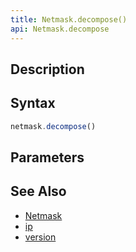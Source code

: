 ```yaml
---
title: Netmask.decompose()
api: Netmask.decompose
---
```


## Description

<Summary/>

## Syntax

``` js
netmask.decompose()
```

## Parameters

<Parameters/>

## See Also

* [Netmask](/reference/api/Netmask)
* [ip](/reference/api/Netmask/ip)
* [version](/reference/api/Netmask/version)
